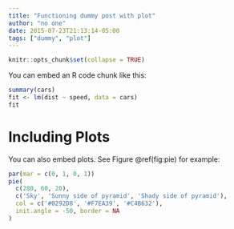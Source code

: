 ```yaml
---
title: "Functioning dummy post with plot"
author: "no one"
date: 2015-07-23T21:13:14-05:00
tags: ["dummy", "plot"]
---
```


```r
knitr::opts_chunk$set(collapse = TRUE)
```



You can embed an R code chunk like this:

```r
summary(cars)
fit <- lm(dist ~ speed, data = cars)
fit
```

# Including Plots

You can also embed plots. See Figure \@ref(fig:pie) for example:

```r
par(mar = c(0, 1, 0, 1))
pie(
  c(280, 60, 20),
  c('Sky', 'Sunny side of pyramid', 'Shady side of pyramid'),
  col = c('#0292D8', '#F7EA39', '#C4B632'),
  init.angle = -50, border = NA
)
```
